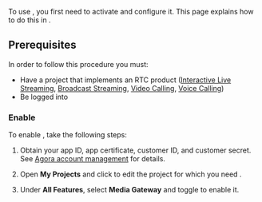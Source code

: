 
To use <Vpd k="NAME" />, you first need to activate and configure it. This page explains how to do this in <Vg k="CONSOLE" />.

## Prerequisites

In order to follow this procedure you must:

- Have a project that implements an RTC product ([Interactive Live Streaming](../../interactive-live-streaming/overview/product-overview), [Broadcast Streaming](../../broadcast-streaming/overview/product-overview), [Video Calling](../../video-calling/overview/product-overview), [Voice Calling](../../voice-calling/overview/product-overview))
- Be logged into <Vg k="CONSOLE" />

### Enable <Vpd k="NAME" />

To enable <Vpd k="NAME" />, take the following steps:

1. Obtain your app ID, app certificate, customer ID, and customer secret. See [Agora account management](../reference/manage-agora-account) for details.

2. Open **My Projects** and click to edit the project for which you need <Vpd k="NAME" />.

3. Under **All Features**, select **Media Gateway** and toggle to enable it.